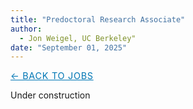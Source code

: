 ```yaml
---
title: "Predoctoral Research Associate"
author: 
  - Jon Weigel, UC Berkeley"
date: "September 01, 2025"
---
```

[← Back to Jobs](../05_jobs/index.qmd){.breadcrumb style="font-size:0.9rem; text-transform:uppercase; letter-spacing:0.05em; color:#0077b5;"}

Under construction